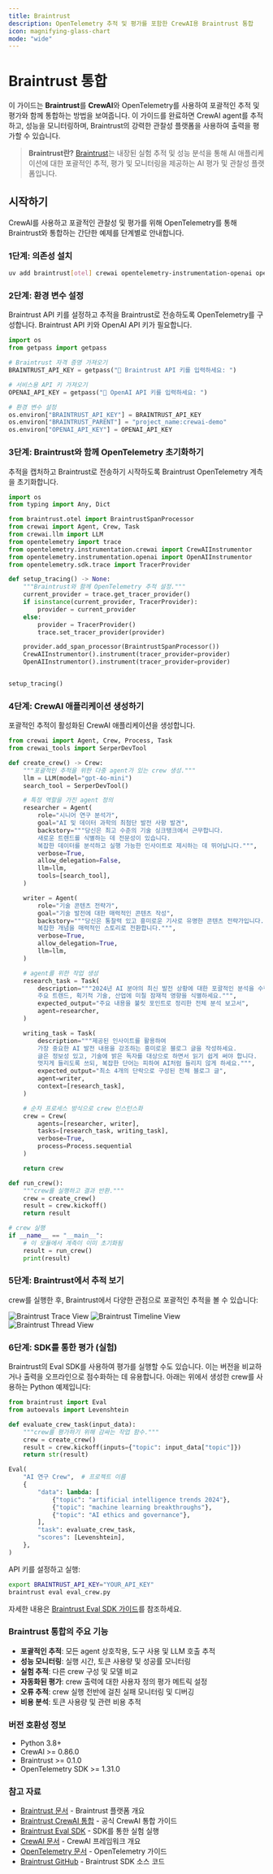 ```yaml
---
title: Braintrust
description: OpenTelemetry 추적 및 평가를 포함한 CrewAI용 Braintrust 통합
icon: magnifying-glass-chart
mode: "wide"
---
```


# Braintrust 통합

이 가이드는 **Braintrust**를 **CrewAI**와 OpenTelemetry를 사용하여 포괄적인 추적 및 평가와 함께 통합하는 방법을 보여줍니다. 이 가이드를 완료하면 CrewAI agent를 추적하고, 성능을 모니터링하며, Braintrust의 강력한 관찰성 플랫폼을 사용하여 출력을 평가할 수 있습니다.

> **Braintrust란?** [Braintrust](https://www.braintrust.dev)는 내장된 실험 추적 및 성능 분석을 통해 AI 애플리케이션에 대한 포괄적인 추적, 평가 및 모니터링을 제공하는 AI 평가 및 관찰성 플랫폼입니다.

## 시작하기

CrewAI를 사용하고 포괄적인 관찰성 및 평가를 위해 OpenTelemetry를 통해 Braintrust와 통합하는 간단한 예제를 단계별로 안내합니다.

### 1단계: 의존성 설치

```bash
uv add braintrust[otel] crewai opentelemetry-instrumentation-openai opentelemetry-instrumentation-crewai python-dotenv
```

### 2단계: 환경 변수 설정

Braintrust API 키를 설정하고 추적을 Braintrust로 전송하도록 OpenTelemetry를 구성합니다. Braintrust API 키와 OpenAI API 키가 필요합니다.

```python
import os
from getpass import getpass

# Braintrust 자격 증명 가져오기
BRAINTRUST_API_KEY = getpass("🔑 Braintrust API 키를 입력하세요: ")

# 서비스용 API 키 가져오기
OPENAI_API_KEY = getpass("🔑 OpenAI API 키를 입력하세요: ")

# 환경 변수 설정
os.environ["BRAINTRUST_API_KEY"] = BRAINTRUST_API_KEY
os.environ["BRAINTRUST_PARENT"] = "project_name:crewai-demo"
os.environ["OPENAI_API_KEY"] = OPENAI_API_KEY
```

### 3단계: Braintrust와 함께 OpenTelemetry 초기화하기

추적을 캡처하고 Braintrust로 전송하기 시작하도록 Braintrust OpenTelemetry 계측을 초기화합니다.

```python
import os
from typing import Any, Dict

from braintrust.otel import BraintrustSpanProcessor
from crewai import Agent, Crew, Task
from crewai.llm import LLM
from opentelemetry import trace
from opentelemetry.instrumentation.crewai import CrewAIInstrumentor
from opentelemetry.instrumentation.openai import OpenAIInstrumentor
from opentelemetry.sdk.trace import TracerProvider

def setup_tracing() -> None:
    """Braintrust와 함께 OpenTelemetry 추적 설정."""
    current_provider = trace.get_tracer_provider()
    if isinstance(current_provider, TracerProvider):
        provider = current_provider
    else:
        provider = TracerProvider()
        trace.set_tracer_provider(provider)

    provider.add_span_processor(BraintrustSpanProcessor())
    CrewAIInstrumentor().instrument(tracer_provider=provider)
    OpenAIInstrumentor().instrument(tracer_provider=provider)


setup_tracing()
```

### 4단계: CrewAI 애플리케이션 생성하기

포괄적인 추적이 활성화된 CrewAI 애플리케이션을 생성합니다.

```python
from crewai import Agent, Crew, Process, Task
from crewai_tools import SerperDevTool

def create_crew() -> Crew:
    """포괄적인 추적을 위한 다중 agent가 있는 crew 생성."""
    llm = LLM(model="gpt-4o-mini")
    search_tool = SerperDevTool()

    # 특정 역할을 가진 agent 정의
    researcher = Agent(
        role="시니어 연구 분석가",
        goal="AI 및 데이터 과학의 최첨단 발전 사항 발견",
        backstory="""당신은 최고 수준의 기술 싱크탱크에서 근무합니다.
        새로운 트렌드를 식별하는 데 전문성이 있습니다.
        복잡한 데이터를 분석하고 실행 가능한 인사이트로 제시하는 데 뛰어납니다.""",
        verbose=True,
        allow_delegation=False,
        llm=llm,
        tools=[search_tool],
    )

    writer = Agent(
        role="기술 콘텐츠 전략가",
        goal="기술 발전에 대한 매력적인 콘텐츠 작성",
        backstory="""당신은 통찰력 있고 흥미로운 기사로 유명한 콘텐츠 전략가입니다.
        복잡한 개념을 매력적인 스토리로 전환합니다.""",
        verbose=True,
        allow_delegation=True,
        llm=llm,
    )

    # agent를 위한 작업 생성
    research_task = Task(
        description="""2024년 AI 분야의 최신 발전 상황에 대한 포괄적인 분석을 수행하세요.
        주요 트렌드, 획기적 기술, 산업에 미칠 잠재적 영향을 식별하세요.""",
        expected_output="주요 내용을 불릿 포인트로 정리한 전체 분석 보고서",
        agent=researcher,
    )

    writing_task = Task(
        description="""제공된 인사이트를 활용하여
        가장 중요한 AI 발전 내용을 강조하는 흥미로운 블로그 글을 작성하세요.
        글은 정보성 있고, 기술에 밝은 독자를 대상으로 하면서 읽기 쉽게 써야 합니다.
        멋지게 들리도록 쓰되, 복잡한 단어는 피하여 AI처럼 들리지 않게 하세요.""",
        expected_output="최소 4개의 단락으로 구성된 전체 블로그 글",
        agent=writer,
        context=[research_task],
    )

    # 순차 프로세스 방식으로 crew 인스턴스화
    crew = Crew(
        agents=[researcher, writer], 
        tasks=[research_task, writing_task], 
        verbose=True, 
        process=Process.sequential
    )

    return crew

def run_crew():
    """crew를 실행하고 결과 반환."""
    crew = create_crew()
    result = crew.kickoff()
    return result

# crew 실행
if __name__ == "__main__":
    # 이 모듈에서 계측이 이미 초기화됨
    result = run_crew()
    print(result)
```

### 5단계: Braintrust에서 추적 보기

crew를 실행한 후, Braintrust에서 다양한 관점으로 포괄적인 추적을 볼 수 있습니다:

<Tabs>
  <Tab title="추적(Trace)">
    <Frame>
      <img src="/images/braintrust-trace-view.png" alt="Braintrust Trace View"/>
    </Frame>
  </Tab>
  
  <Tab title="타임라인(Timeline)">
    <Frame>
      <img src="/images/braintrust-timeline-view.png" alt="Braintrust Timeline View"/>
    </Frame>
  </Tab>
  
  <Tab title="스레드(Thread)">
    <Frame>
      <img src="/images/braintrust-thread-view.png" alt="Braintrust Thread View"/>
    </Frame>
  </Tab>
</Tabs>

### 6단계: SDK를 통한 평가 (실험)

Braintrust의 Eval SDK를 사용하여 평가를 실행할 수도 있습니다. 이는 버전을 비교하거나 출력을 오프라인으로 점수화하는 데 유용합니다. 아래는 위에서 생성한 crew를 사용하는 Python 예제입니다:

```python
from braintrust import Eval
from autoevals import Levenshtein

def evaluate_crew_task(input_data):
    """crew를 평가하기 위해 감싸는 작업 함수."""
    crew = create_crew()
    result = crew.kickoff(inputs={"topic": input_data["topic"]})
    return str(result)

Eval(
    "AI 연구 Crew",  # 프로젝트 이름
    {
        "data": lambda: [
            {"topic": "artificial intelligence trends 2024"},
            {"topic": "machine learning breakthroughs"},
            {"topic": "AI ethics and governance"},
        ],
        "task": evaluate_crew_task,
        "scores": [Levenshtein],
    },
)
```

API 키를 설정하고 실행:

```bash
export BRAINTRUST_API_KEY="YOUR_API_KEY"
braintrust eval eval_crew.py
```

자세한 내용은 [Braintrust Eval SDK 가이드](https://www.braintrust.dev/docs/start/eval-sdk)를 참조하세요.

### Braintrust 통합의 주요 기능

- **포괄적인 추적**: 모든 agent 상호작용, 도구 사용 및 LLM 호출 추적
- **성능 모니터링**: 실행 시간, 토큰 사용량 및 성공률 모니터링
- **실험 추적**: 다른 crew 구성 및 모델 비교
- **자동화된 평가**: crew 출력에 대한 사용자 정의 평가 메트릭 설정
- **오류 추적**: crew 실행 전반에 걸친 실패 모니터링 및 디버깅
- **비용 분석**: 토큰 사용량 및 관련 비용 추적

### 버전 호환성 정보
- Python 3.8+
- CrewAI >= 0.86.0
- Braintrust >= 0.1.0
- OpenTelemetry SDK >= 1.31.0

### 참고 자료
- [Braintrust 문서](https://www.braintrust.dev/docs) - Braintrust 플랫폼 개요
- [Braintrust CrewAI 통합](https://www.braintrust.dev/docs/integrations/crew-ai) - 공식 CrewAI 통합 가이드
- [Braintrust Eval SDK](https://www.braintrust.dev/docs/start/eval-sdk) - SDK를 통한 실험 실행
- [CrewAI 문서](https://docs.crewai.com/) - CrewAI 프레임워크 개요
- [OpenTelemetry 문서](https://opentelemetry.io/docs/) - OpenTelemetry 가이드
- [Braintrust GitHub](https://github.com/braintrustdata/braintrust) - Braintrust SDK 소스 코드
